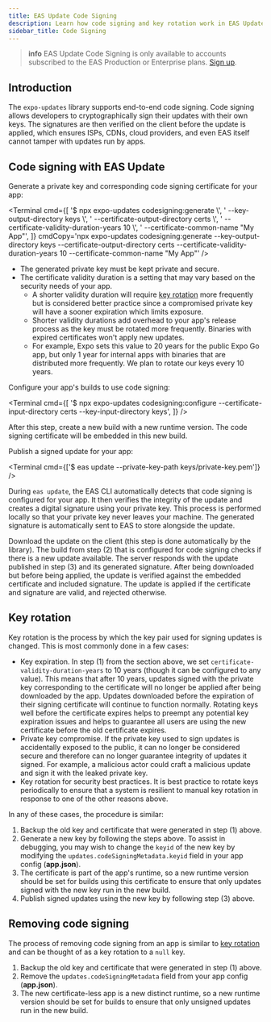 ```yaml
---
title: EAS Update Code Signing
description: Learn how code signing and key rotation work in EAS Update.
sidebar_title: Code Signing
---
```



> **info** EAS Update Code Signing is only available to accounts subscribed to the EAS Production or Enterprise plans. [Sign up](https://expo.dev/pricing).

## Introduction

The `expo-updates` library supports end-to-end code signing. Code signing allows developers to cryptographically sign their updates with their own keys. The signatures are then verified on the client before the update is applied, which ensures ISPs, CDNs, cloud providers, and even EAS itself cannot tamper with updates run by apps.

## Code signing with EAS Update

<Step label="1">

Generate a private key and corresponding code signing certificate for your app:

<Terminal
  cmd={[
    '$ npx expo-updates codesigning:generate \\',
    '  --key-output-directory keys \\',
    '  --certificate-output-directory certs \\',
    '  --certificate-validity-duration-years 10 \\',
    '  --certificate-common-name "My App"',
  ]}
  cmdCopy='npx expo-updates codesigning:generate --key-output-directory keys --certificate-output-directory certs --certificate-validity-duration-years 10 --certificate-common-name "My App"'
/>

- The generated private key must be kept private and secure.
- The certificate validity duration is a setting that may vary based on the security needs of your app.
  - A shorter validity duration will require [key rotation](#key-rotation) more frequently but is considered better practice since a compromised private key will have a sooner expiration which limits exposure.
  - Shorter validity durations add overhead to your app's release process as the key must be rotated more frequently. Binaries with expired certificates won't apply new updates.
  - For example, Expo sets this value to 20 years for the public Expo Go app, but only 1 year for internal apps with binaries that are distributed more frequently. We plan to rotate our keys every 10 years.

</Step>

<Step label="2">

Configure your app's builds to use code signing:

<Terminal
  cmd={[
    '$ npx expo-updates codesigning:configure --certificate-input-directory certs --key-input-directory keys',
  ]}
/>

After this step, create a new build with a new runtime version. The code signing certificate will be embedded in this new build.

</Step>

<Step label="3">

Publish a signed update for your app:

<Terminal cmd={['$ eas update --private-key-path keys/private-key.pem']} />

During `eas update`, the EAS CLI automatically detects that code signing is configured for your app. It then verifies the integrity of the update and creates a digital signature using your private key. This process is performed locally so that your private key never leaves your machine. The generated signature is automatically sent to EAS to store alongside the update.

</Step>

<Step label="4">

Download the update on the client (this step is done automatically by the library). The build from
step (2) that is configured for code signing checks if there is a new update available. The server
responds with the update published in step (3) and its generated signature. After being downloaded
but before being applied, the update is verified against the embedded certificate and included
signature. The update is applied if the certificate and signature are valid, and rejected
otherwise.

</Step>

## Key rotation

Key rotation is the process by which the key pair used for signing updates is changed. This is most commonly done in a few cases:

- Key expiration. In step (1) from the section above, we set `certificate-validity-duration-years` to 10 years (though it can be configured to any value). This means that after 10 years, updates signed with the private key corresponding to the certificate will no longer be applied after being downloaded by the app. Updates downloaded before the expiration of their signing certificate will continue to function normally. Rotating keys well before the certificate expires helps to preempt any potential key expiration issues and helps to guarantee all users are using the new certificate before the old certificate expires.
- Private key compromise. If the private key used to sign updates is accidentally exposed to the public, it can no longer be considered secure and therefore can no longer guarantee integrity of updates it signed. For example, a malicious actor could craft a malicious update and sign it with the leaked private key.
- Key rotation for security best practices. It is best practice to rotate keys periodically to ensure that a system is resilient to manual key rotation in response to one of the other reasons above.

In any of these cases, the procedure is similar:

1. Backup the old key and certificate that were generated in step (1) above.
2. Generate a new key by following the steps above. To assist in debugging, you may wish to change the `keyid` of the new key by modifying the `updates.codeSigningMetadata.keyid` field in your app config (**app.json**).
3. The certificate is part of the app's runtime, so a new runtime version should be set for builds using this certificate to ensure that only updates signed with the new key run in the new build.
4. Publish signed updates using the new key by following step (3) above.

## Removing code signing

The process of removing code signing from an app is similar to [key rotation](#key-rotation) and can be thought of as a key rotation to a `null` key.

1. Backup the old key and certificate that were generated in step (1) above.
2. Remove the `updates.codeSigningMetadata` field from your app config (**app.json**).
3. The new certificate-less app is a new distinct runtime, so a new runtime version should be set for builds to ensure that only unsigned updates run in the new build.
